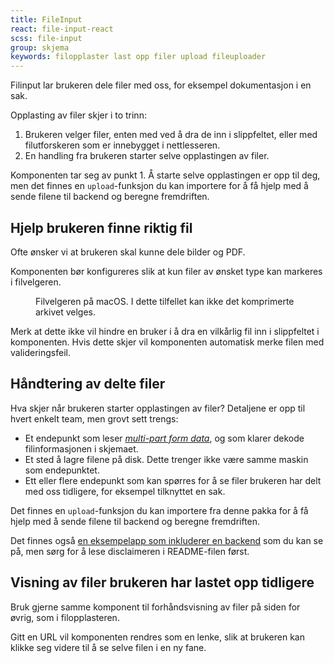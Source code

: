```yaml
---
title: FileInput
react: file-input-react
scss: file-input
group: skjema
keywords: filopplaster last opp filer upload fileuploader
---
```



<Ingress>Filinput lar brukeren dele filer med oss, for eksempel dokumentasjon i en sak.</Ingress>

<ComponentExample component={FileInputExample} codeExample={fileInputExampleCode} knobs={fileInputExampleKnobs} />

Opplasting av filer skjer i to trinn:

1.  Brukeren velger filer, enten med ved å dra de inn i slippfeltet, eller med filutforskeren som er innebygget i nettlesseren.
2.  En handling fra brukeren starter selve opplastingen av filer.

Komponenten tar seg av punkt 1. Å starte selve opplastingen er opp til deg, men det finnes en `upload`-funksjon du kan importere for å få hjelp med å sende filene til backend og beregne fremdriften.

## Hjelp brukeren finne riktig fil

Ofte ønsker vi at brukeren skal kunne dele bilder og PDF.

Komponenten bør konfigureres slik at kun filer av ønsket type kan markeres i filvelgeren.

<figure>
    <picture className="jkl-portal-image">
        <source
            media="(prefers-color-scheme: dark)"
            srcset="/assets/documentation/file-uploader/macos-filvelger-morkt.png"
        />
        <img
            className="jkl-portal-image__img"
            alt=""
            loading="lazy"
            decoding="async"
            src="/assets/documentation/file-uploader/macos-filvelger-lyst.png"
        />
    </picture>
    <figcaption>Filvelgeren på macOS. I dette tilfellet kan ikke det komprimerte arkivet velges.</figcaption>
</figure>

Merk at dette ikke vil hindre en bruker i å dra en vilkårlig fil inn i slippfeltet i komponenten. Hvis dette skjer vil komponenten automatisk merke filen med valideringsfeil.

## Håndtering av delte filer

Hva skjer når brukeren starter opplastingen av filer? Detaljene er opp til hvert enkelt team, men grovt sett trengs:

-   Et endepunkt som leser [_multi-part form data_](https://developer.mozilla.org/en-US/docs/Learn/Forms/Sending_and_retrieving_form_data#a_special_case_sending_files), og som klarer dekode filinformasjonen i skjemaet.
-   Et sted å lagre filene på disk. Dette trenger ikke være samme maskin som endepunktet.
-   Ett eller flere endepunkt som kan spørres for å se filer brukeren har delt med oss tidligere, for eksempel tilknyttet en sak.

Det finnes en `upload`-funksjon du kan importere fra denne pakka for å få hjelp med å sende filene til backend og beregne fremdriften.

Det finnes også [en eksempelapp som inkluderer en backend](https://github.com/fremtind/jkl-file-input-demo) som du kan se på, men sørg for å lese disclaimeren i README-filen først.

## Visning av filer brukeren har lastet opp tidligere

Bruk gjerne samme komponent til forhåndsvisning av filer på siden for øvrig, som i filopplasteren.

<ComponentExample
    title="Gjenbruk av forhåndsvisning"
    component={FilePreviewExample}
    codeExample={filePreviewExampleCode}
    knobs={filePreviewExampleKnobs}
/>

Gitt en URL vil komponenten rendres som en lenke, slik at brukeren kan klikke seg videre til å se selve filen i en ny fane.
